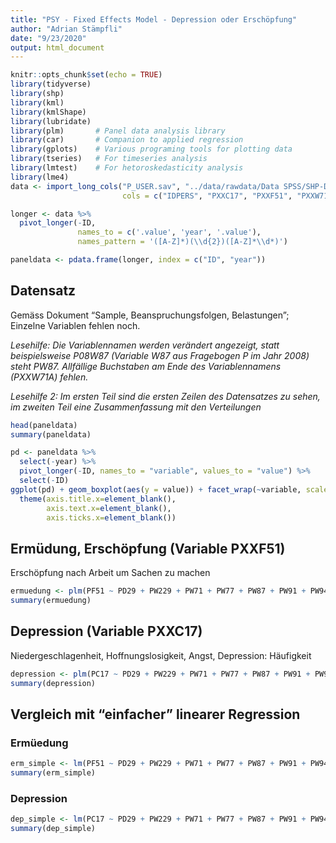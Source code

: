 ```yaml
---
title: "PSY - Fixed Effects Model - Depression oder Erschöpfung"
author: "Adrian Stämpfli"
date: "9/23/2020"
output: html_document
---
```


```r
knitr::opts_chunk$set(echo = TRUE)
library(tidyverse)
library(shp)
library(kml)
library(kmlShape)
library(lubridate)
library(plm)       # Panel data analysis library
library(car)       # Companion to applied regression
library(gplots)    # Various programing tools for plotting data
library(tseries)   # For timeseries analysis
library(lmtest)    # For hetoroskedasticity analysis
library(lme4)
data <- import_long_cols("P_USER.sav", "../data/rawdata/Data SPSS/SHP-Data-W1-W20-SPSS",
                         cols = c("IDPERS", "PXXC17", "PXXF51", "PXXW71A", "PXXW77", "PXXW87", "PXXW91", "PXXW94", "PXXW100", "PXXW216", "PXXW229", "PXXW603", "PXXW604", "PXXW605", "PXXW606", "PXXD29", "PXXL11", "PXXF50", "PXXF52", "PXXC08", "PXXC11", "PXXC19A", "PXXF08"), year_start = "2008", year_end = "2017")

longer <- data %>%
  pivot_longer(-ID,
               names_to = c('.value', 'year', '.value'),
               names_pattern = '([A-Z]*)(\\d{2})([A-Z]*\\d*)')

paneldata <- pdata.frame(longer, index = c("ID", "year"))
```

## Datensatz

Gemäss Dokument "Sample, Beanspruchungsfolgen, Belastungen"; Einzelne Variablen fehlen noch.

*Lesehilfe: Die Variablennamen werden verändert angezeigt, statt beispielsweise P08W87 (Variable W87 aus Fragebogen P im Jahr 2008) steht PW87. Allfällige Buchstaben am Ende des Variablennamens (PXXW71A) fehlen.*

*Lesehilfe 2: Im ersten Teil sind die ersten Zeilen des Datensatzes zu sehen, im zweiten Teil eine Zusammenfassung mit den Verteilungen*

```r
head(paneldata)
summary(paneldata)
```


```r
pd <- paneldata %>% 
  select(-year) %>%
  pivot_longer(-ID, names_to = "variable", values_to = "value") %>%
  select(-ID)
ggplot(pd) + geom_boxplot(aes(y = value)) + facet_wrap(~variable, scales = "free_y") + 
  theme(axis.title.x=element_blank(),
        axis.text.x=element_blank(),
        axis.ticks.x=element_blank())
```


## Ermüdung, Erschöpfung (Variable PXXF51)

Erschöpfung nach Arbeit um Sachen zu machen

```r
ermuedung <- plm(PF51 ~ PD29 + PW229 + PW71 + PW77 + PW87 + PW91 + PW94 + PW100 + PW216 + PW603 + PW604 + PW605 + PW606 + PL11 + PF08 + PF50 + PF52 + PC08 + PC11 + PC19, data=paneldata, model="within")
summary(ermuedung)

```

## Depression (Variable PXXC17)

Niedergeschlagenheit, Hoffnungslosigkeit, Angst, Depression: Häufigkeit

```r
depression <- plm(PC17 ~ PD29 + PW229 + PW71 + PW77 + PW87 + PW91 + PW94 + PW100 + PW216 + PW603 + PW604 + PW605 + PW606 + PL11 + PF08 + PF50 + PF52 + PC08 + PC11 + PC19, data=paneldata, model="within")
summary(depression)

```

## Vergleich mit "einfacher" linearer Regression

### Ermüedung

```r
erm_simple <- lm(PF51 ~ PD29 + PW229 + PW71 + PW77 + PW87 + PW91 + PW94 + PW100 + PW216 + PW603 + PW604 + PW605 + PW606 + PL11 + PF08 + PF50 + PF52 + PC08 + PC11 + PC19, data=paneldata)
summary(erm_simple)
```


### Depression

```r
dep_simple <- lm(PC17 ~ PD29 + PW229 + PW71 + PW77 + PW87 + PW91 + PW94 + PW100 + PW216 + PW603 + PW604 + PW605 + PW606 + PL11 + PF08 + PF50 + PF52 + PC08 + PC11 + PC19, data=paneldata)
summary(dep_simple)
```

